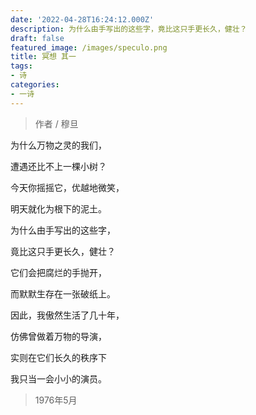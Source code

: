 ```yaml
---
date: '2022-04-28T16:24:12.000Z'
description: 为什么由手写出的这些字，竟比这只手更长久，健壮？
draft: false
featured_image: /images/speculo.png
title: 冥想 其一
tags:
- 诗
categories:
- 一诗
---
```


> 作者 / 穆旦

为什么万物之灵的我们，

遭遇还比不上一棵小树？

今天你摇摇它，优越地微笑，

明天就化为根下的泥土。

为什么由手写出的这些字，

竟比这只手更长久，健壮？

它们会把腐烂的手抛开，

而默默生存在一张破纸上。

因此，我傲然生活了几十年，

仿佛曾做着万物的导演，

实则在它们长久的秩序下

我只当一会小小的演员。

> 1976年5月